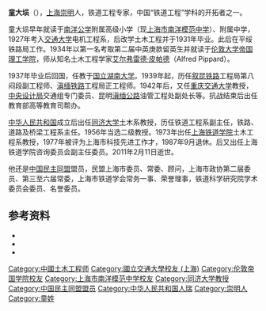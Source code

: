 '''童大埙'''（{{bd|1911年|8月25日|2011年|2月11日|catIdx=Tong童}}），[[上海|上海]][[崇明|崇明]]人，铁道工程专家，中国“铁道工程”学科的开拓者之一。

童大埙早年就读于[[南洋公学|南洋公学]]附属高级小学（现[[上海市南洋模范中学|上海市南洋模范中学]]）、附属中学，1927年考入[[交通大学|交通大学]]电机工程系，后改学土木工程并于1931年毕业。此后在平绥铁路局工作。1934年以第一名考取第二届中英庚款留英生并就读于[[伦敦大学|伦敦大学]][[帝国理工学院|帝国理工学院]]，师从知名土木工程学家[[艾尔弗雷德·皮帕德|艾尔弗雷德·皮帕德]]（Alfred Pippard）。

1937年毕业后回国，任教于[[国立湖南大学|国立湖南大学]]。1939年起，历任[[叙昆铁路|叙昆铁路]]工程局第八闷段副工程师、[[滇缅铁路|滇缅铁路]]工程局正工程师。1942年后，又任[[重庆交通大学|重庆交通大学]]教授，[[中央设计局|中央设计局]]交通组专门委员、昆明[[滇缅公路|滇缅公路]]油管工程处副处长等。抗战结束后出任教育部高等教育司帮办。

[[中华人民共和国|中华人民共和国]]成立后出任[[同济大学|同济大学]]土木系教授，历任铁道工程系副主任，铁路、道路及桥梁工程系主任。1956年当选二级教授。1973年出任[[上海铁道学院|上海铁道学院]]土木工程系教授，1977年被评为上海市科技先进工作才，1987年9月退休。后又出任上海铁道学院咨询委员会副主任委员。2011年2月11日逝世。

他还是[[中国民主同盟|中国民主同盟]]盟员，民盟上海市委员、常委、顾问，上海市政协第二届委员、第三至六届常委，上海市铁道学会常务一事、荣誉理事，铁道科学研究院学术委员会委员、名誉委员。

== 参考资料 ==
{{reflistH}}
* {{cite web|url=http://www.tongjiren.org/user_news_show.asp?data=hero_teacher&id=18|title=铁道专家童大埙教授|publisher=同济大学校友网}}{{dead link|date=2018年4月 |bot=InternetArchiveBot |fix-attempted=yes }}
* {{cite web|url=http://news.sciencenet.cn/htmlnews/2011/2/244159.shtm|title=著名铁道工程专家童大埙教授逝世 享年100岁|publisher=科学网|date=2011-02-22|access-date=2011-02-28|archive-date=2019-09-01|archive-url=https://web.archive.org/web/20190901081633/http://news.sciencenet.cn/htmlnews/2011/2/244159.shtm|dead-url=no}}
* {{cite journal|title=童大埙教授履历|journal=《上海铁道大学学报》2000年10期}}
{{reflistF}}

{{DEFAULTSORT:Tong童}}
[[Category:中國土木工程师|Category:中國土木工程师]]
[[Category:國立交通大學校友_(上海)|Category:國立交通大學校友 (上海)]]
[[Category:伦敦帝国学院校友|Category:伦敦帝国学院校友]]
[[Category:上海市南洋模范中学校友|Category:上海市南洋模范中学校友]]
[[Category:同济大学教授|Category:同济大学教授]]
[[Category:中国民主同盟盟员|Category:中国民主同盟盟员]]
[[Category:中华人民共和国人瑞|Category:中华人民共和国人瑞]]
[[Category:崇明人|Category:崇明人]]
[[Category:童姓|Category:童姓]]